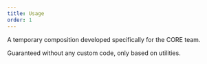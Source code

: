 ```yaml
---
title: Usage
order: 1
---
```


A temporary composition developed specifically for the CORE team.

Guaranteed without any custom code, only based on utilities.
